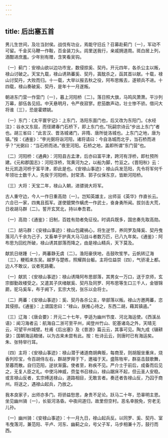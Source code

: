 ```yaml
---
---
---
```

title: 后出塞五首
---




男儿生世间，及壮当封侯。战伐有功业，焉能守旧丘？召募赴蓟门〔一〕，军动不可留。千金买马鞭一作鞍，百金装刀头。闾里送我行，亲戚拥道周。斑白居上列，酒酣进庶羞。少年别有赠，含笑看吴钩。

〔一〕蓟门：安禄山欲以边功市宠，数侵掠奚、契丹。开元四年，各杀公主以叛，禄山讨破之。天宝九载，禄山诱熟蕃奚、契丹，寘酖杀之，函其首以献。十载，禄山讨契丹，大败而归。十一载，大举以报去秋之役，阿布思叛去，遂顿兵不进。十四载，禄山奏破奚、契丹，是年十一月遂叛。

朝进东门营一作营门〔一〕，暮上河阳桥〔二〕。落日照大旗，马鸣风萧萧。平沙列万幕，部伍各见招。中天悬明月，令严夜寂寥。悲笳数声动，壮士惨不骄。借问大将谁〔三〕，恐是霍嫖姚。

〔一〕东门：《太平寰宇记》：上东门，洛阳东面门也，后又改为东阳门。《水经注》：谷水又东屈，而径建春门石桥下，即上东门也。”阮嗣宗诗云“步出上东门”者也。胡三省曰：“此言汉、晋洛城诸门，非隋、唐所徙洛城也。上东门之地，唐为镇。”按：《通鉴》：“李光弼将诣河阳，诸将请曰：今自洛城而北乎，当石桥而进乎？”光弼曰：“当石桥而进。”夜至河阳。石桥之地，盖即所谓“东门营”也。

〔二〕河阳桥：《通典》：河阳县古孟津，后亦曰富平津，跨河有浮桥，即杜预所建。《元和郡国志》：河阳浮桥，驾黄河为之，以船为脚，竹亘之。《晋阳秋》云：杜元凯造河桥于富平津，即此是也。《安禄山事迹》：禄山兵发范阳，先令将军何千年领壮士数千人，先俟于河阳桥。封常清、郭子仪保东京，皆断河阳桥。

〔三〕大将：天宝二年，禄山入朝，进骠骑大将军。

古人重守边，今人一作日重高勋〔一〕。岂知英雄主，出师亘《英华》作直长云。六合已一家，四夷且孤军。遂使貔樊作螭虎一作武士，奋身勇所闻。拔剑击大荒，日收胡马群〔二〕。誓开玄冥北，持以奉吾君。

〔一〕高勋：《通鉴》：旧制，百姓有勋者免征役。时调兵既多，国忠奏先取高勋。

〔二〕胡马群：《安禄山事迹》：禄山包藏祸心，将生逆节，养同罗及降奚、契丹曳落河八千余为己子，又畜单于护真大马习战斗者数万匹，已八九年矣。《通鉴》：阿布思为回纥所破，禄山诱其部落而降之，由是禄山精兵，天下莫及。

献凯日继踵〔一〕，两蕃静无虞〔二〕。渔阳豪侠地，击鼓吹笙竽。云帆转辽海〔三〕，粳稻来东吴。越罗与楚练，照耀舆台躯。主将位益崇〔四〕，气骄凌上都。边人不敢议，议者死路衢。

〔一〕献凯：《安禄山事迹》：禄山诱降阿布思部落，其男女一万口，送于京师，玄宗御勤政楼受之。又遣其子庆绪献奚、契丹及同罗、阿布思等生口三千人，金银锦罽，驼马奚车，布于阙下，玄宗大悦，张乐以会将士。

〔二〕两蕃：《安禄山事迹》：奚、契丹各杀公主，举部落以叛。禄山方邀两蕃，恣其侵掠。《通鉴》：上谓国忠曰：“禄山，朕推心待之，东西二胡，藉其镇遏。”

〔三〕辽海：《唐会要》：开元二十七年，李适为幽州节度、河北海运使。《西溪丛语》：闻习海者云：航海自二浙可至平州，闻登州竹山、驼基诸岛之外，天晴无云，可望平州城壁。杜甫《后出塞》及《昔游》篇云云，其事可见。陶九成《辍耕录》：国朝海运粮储，以为古来未尝有此。按：杜诗云云，则唐时已有海运矣。朱、张特举行耳。

〔四〕主将：《安禄山事迹》：禄山潜于诸道商胡典贩，每商至，则胡服坐重床，烧香列珍宝，令百胡侍左右，群胡罗拜于下，邀福于天。盛陈牲牢，群巫击鼓歌舞，至暮而散。自归范阳，逆状渐露。使者至，称疾不见。严介士于前后，成备而后见之，无复人臣之礼。中使冯神威，赍玺书召禄山，禄山踞床不起，但云圣人安稳。或言禄山反者，玄宗缚送禄山，道路相目，无敢言者。奏还者告禄山反，乃囚于商州。将送之，遇禄山起兵，乃放之。

我本良家子，出师亦多门。将骄益愁思，身贵不足论。跃马二十年，恐辜明主恩。坐见幽州骑〔一〕，长驱河洛昏。中夜间道归，故里但空村。恶名幸脱免，穷老无儿孙。

〔一〕幽州骑：《安禄山事迹》：十一月九日，禄山起兵反。以同罗、奚、契丹、室韦曳落河，兼范阳、平卢、河东、幽蓟之众，号父子军，马步相兼十万，鼓行而西。